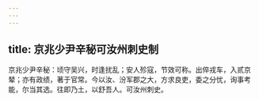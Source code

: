 ```yaml
---
---
---
```

title: 京兆少尹辛秘可汝州刺史制
---



京兆少尹辛秘：顷守吴兴，时逢扰乱；安人殄寇，节效可称。出倅戎车，入贰京辇；亦有政绩，著于官常。今以汝、汾军郡之大，方求良吏，委之分忧，询事考能，尔当其选。往即乃土，以舒吾人。可汝州刺史。